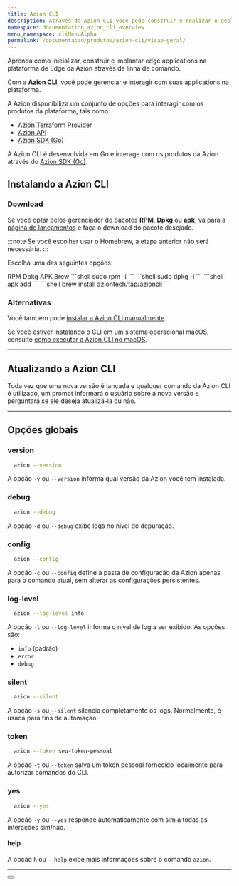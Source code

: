 ```yaml
---
title: Azion CLI
description: Através da Azion CLI você pode construir e realizar o deploy de edge applications utilizando o a linha de comando.
namespace: documentation_azion_cli_overview
menu_namespace: cliMenuAlpha
permalink: /documentacao/produtos/azion-cli/visao-geral/
---
```



Aprenda como inicializar, construir e implantar edge applications na plataforma de Edge da Azion através da linha de comando.

Com a **Azion CLI**, você pode gerenciar e interagir com suas applications na plataforma.

A Azion disponibiliza um conjunto de opções para interagir com os produtos da plataforma, tais como:

- [Azion Terraform Provider](/pt-br/documentacao/produtos/terraform-provider/)
- [Azion API](https://api.azion.com/)
- [Azion SDK (Go)](/pt-br/documentacao/devtools/sdk/go/)

A Azion CLI é desenvolvida em Go e interage com os produtos da Azion através do [Azion SDK (Go)](/pt-br/documentacao/devtools/sdk/go/).

## Instalando a Azion CLI

### Download

Se você optar pelos gerenciador de pacotes **RPM**, **Dpkg** ou **apk**, vá para a [página de lançamentos](https://github.com/aziontech/azion-cli/releases) e faça o download do pacote desejado.

:::note 
Se você escolher usar o Homebrew, a etapa anterior não será necessária.
:::

Escolha uma das seguintes opções:


<Tabs client:visible sharedStore="package-managers">
<Fragment slot="tab.rpm">RPM</Fragment>
<Fragment slot="tab.dpkg">Dpkg</Fragment>
<Fragment slot="tab.apk">APK</Fragment>
<Fragment slot="tab.brew">Brew</Fragment>

<Fragment slot="panel.rpm">
<slot name="rpm" />
```shell
sudo rpm -i <arquivo_baixado>
```
</Fragment>
<Fragment slot="panel.dpkg">
<slot name="dpkg" />
```shell
sudo dpkg -i <arquivo_baixado>
```
</Fragment>
<Fragment slot="panel.apk">
<slot name="apk" />
```shell
apk add <arquivo_baixado>
```
</Fragment>
<Fragment slot="panel.brew">
<slot name="brew" />
```shell
brew install aziontech/tap/azioncli
```
</Fragment>
</Tabs>

### Alternativas

Você também pode [instalar a Azion CLI manualmente](/pt-br/documentacao/produtos/guias/cli-instalando-manualmente/).

Se você estiver instalando o CLI em um sistema operacional macOS, consulte [como executar a Azion CLI no macOS](/pt-br/documentacao/produtos/guias/cli-executando-macos/).

---

## Atualizando a Azion CLI

Toda vez que uma nova versão é lançada e qualquer comando da Azion CLI é utilizado, um prompt informará o usuário sobre a nova versão e perguntará se ele deseja atualizá-la ou não.

---

## Opções globais

### version 

```sh 
  azion --version
```

A opção `-v` ou `--version` informa qual versão da Azion você tem instalada.

### debug 

```sh 
  azion --debug
```

A opção `-d` ou `--debug` exibe logs no nível de depuração.

### config 

```sh 
  azion --config
```

A opção `-c` ou `--config` define a pasta de configuração da Azion apenas para o comando atual, sem alterar as configurações persistentes.

### log-level 

```sh 
  azion --log-level info
```

A opção `-l` ou `--log-level` informa o nível de log a ser exibido. As opções são:

- `info` (padrão)
- `error`
- `debug`

### silent 

```sh 
  azion --silent
```

A opção `-s` ou `--silent` silencia completamente os logs. Normalmente, é usada para fins de automação.

### token 

```sh 
  azion --token seu-token-pessoal
```

A opção `-t` ou `--token` salva um token pessoal fornecido localmente para autorizar comandos do CLI.

### yes 

```sh 
  azion --yes
```

A opção `-y` ou `--yes` responde automaticamente com sim a todas as interações sim/não.

#### help

A opção `h` ou `--help` exibe mais informações sobre o comando `azion`.

---

<Button href="/pt-br/documentacao/produtos/cli/visao-geral/" text="versões anteriores do Azion CLI 1.0.0" variant="secondary"> 
</Button>
